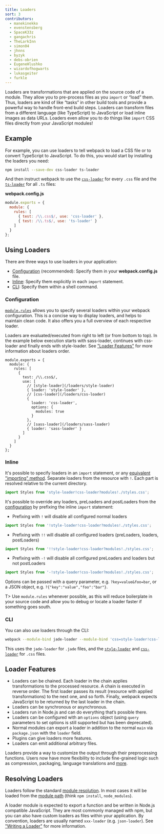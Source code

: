 ```yaml
---
title: Loaders
sort: 3
contributors:
  - manekinekko
  - evenstensberg
  - SpaceK33z
  - gangachris
  - TheLarkInn
  - simon04
  - jhnns
  - byzyk
  - debs-obrien
  - EugeneHlushko
  - wizardofhogwarts
  - lukasgeiter
  - furkle
---
```


Loaders are transformations that are applied on the source code of a module. They allow you to pre-process files as you `import` or “load” them. Thus, loaders are kind of like “tasks” in other build tools and provide a powerful way to handle front-end build steps. Loaders can transform files from a different language (like TypeScript) to JavaScript or load inline images as data URLs. Loaders even allow you to do things like `import` CSS files directly from your JavaScript modules!

## Example

For example, you can use loaders to tell webpack to load a CSS file or to convert TypeScript to JavaScript. To do this, you would start by installing the loaders you need:

``` bash
npm install --save-dev css-loader ts-loader
```

And then instruct webpack to use the [`css-loader`](/loaders/css-loader) for every `.css` file and the [`ts-loader`](https://github.com/TypeStrong/ts-loader) for all `.ts` files:

__webpack.config.js__

``` js
module.exports = {
  module: {
    rules: [
      { test: /\\.css$/, use: 'css-loader' },
      { test: /\\.ts$/, use: 'ts-loader' }
    ]
  }
};
```


## Using Loaders

There are three ways to use loaders in your application:

- [Configuration](#configuration) (recommended): Specify them in your __webpack.config.js__ file.
- [Inline](#inline): Specify them explicitly in each `import` statement.
- [CLI](#cli): Specify them within a shell command.


### Configuration

[`module.rules`](/configuration/module/#modulerules) allows you to specify several loaders within your webpack configuration.
This is a concise way to display loaders, and helps to maintain clean code. It also offers you a full overview of each respective loader.

Loaders are evaluated/executed from right to left (or from bottom to top). In the example below execution starts with sass-loader, continues with css-loader and finally ends with style-loader. See ["Loader Features"](/concepts/loaders/#loader-features) for more information about loaders order.

``` js-with-links
module.exports = {
  module: {
    rules: [
      {
        test: /\\.css$/,
        use: [
          // [style-loader](/loaders/style-loader)
          { loader: 'style-loader' },
          // [css-loader](/loaders/css-loader)
          {
            loader: 'css-loader',
            options: {
              modules: true
            }
          },
          // [sass-loader](/loaders/sass-loader)
          { loader: 'sass-loader' }
        ]
      }
    ]
  }
};
```


### Inline

It's possible to specify loaders in an `import` statement, or any [equivalent "importing" method](/api/module-methods). Separate loaders from the resource with `!`. Each part is resolved relative to the current directory.

```js
import Styles from 'style-loader!css-loader?modules!./styles.css';
```

It's possible to override any loaders, preLoaders and postLoaders from the [configuration](/configuration) by prefixing the inline `import` statement:

- Prefixing with `!` will disable all configured normal loaders

```js
import Styles from '!style-loader!css-loader?modules!./styles.css';
```

- Prefixing with `!!` will disable all configured loaders (preLoaders, loaders, postLoaders)

```js
import Styles from '!!style-loader!css-loader?modules!./styles.css';
```

- Prefixing with `-!` will disable all configured preLoaders and loaders but not postLoaders

```js
import Styles from '-!style-loader!css-loader?modules!./styles.css';
```

Options can be passed with a query parameter, e.g. `?key=value&foo=bar`, or a JSON object, e.g. `?{"key":"value","foo":"bar"}`.

T> Use `module.rules` whenever possible, as this will reduce boilerplate in your source code and allow you to debug or locate a loader faster if something goes south.


### CLI

You can also use loaders through the CLI:

```bash
webpack --module-bind jade-loader --module-bind 'css=style-loader!css-loader'
```

This uses the `jade-loader` for `.jade` files, and the [`style-loader`](/loaders/style-loader) and [`css-loader`](/loaders/css-loader) for `.css` files.


## Loader Features

- Loaders can be chained. Each loader in the chain applies transformations to the processed resource. A chain is executed in reverse order. The first loader passes its result (resource with applied transformations) to the next one, and so forth. Finally, webpack expects JavaScript to be returned by the last loader in the chain.
- Loaders can be synchronous or asynchronous.
- Loaders run in Node.js and can do everything that’s possible there.
- Loaders can be configured with an `options` object (using `query` parameters to set options is still supported but has been deprecated).
- Normal modules can export a loader in addition to the normal `main` via `package.json` with the `loader` field.
- Plugins can give loaders more features.
- Loaders can emit additional arbitrary files.

Loaders provide a way to customize the output through their preprocessing functions. Users now have more flexibility to include fine-grained logic such as compression, packaging, language translations and [more](/loaders).


## Resolving Loaders

Loaders follow the standard [module resolution](/concepts/module-resolution/). In most cases it will be loaded from the [module path](/concepts/module-resolution/#module-paths) (think `npm install`, `node_modules`).

A loader module is expected to export a function and be written in Node.js compatible JavaScript. They are most commonly managed with npm, but you can also have custom loaders as files within your application. By convention, loaders are usually named `xxx-loader` (e.g. `json-loader`). See ["Writing a Loader"](/contribute/writing-a-loader/) for more information.
